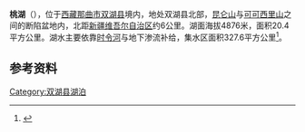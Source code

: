 {{ViewTibetanScript}}
{{Infobox_lake
 |湖泊名稱 =桃湖
 |湖泊照片 = 
 |湖泊照片標題 = 
 |測深圖 =
 |測深圖標題 =
 |湖泊所在地 = [[中国|中国]][[西藏|西藏]]
 |座標 = {{coord |36|10|N|89|20|E|display=inline,title|scale:500000_type:waterbody_region:CN}}
 |湖泊類別 = [[咸水湖|咸水湖]]
 |流入 =
 |流出 =
 |集水區面積 =327.6平方公里
 |集水區國家 =
 |湖泊長度 =6.4公里
 |湖泊闊度 =最大4.8公里<br />平均3.19公里
 |湖泊面積 =20.4平方公里
 |平均深度 = 
 |最深深度 = 
 |水體體積 =
 |湖水停留時間 =
 |湖岸線長度 =
 |海拔高度 = 4876米
 |湖中島嶼 =
 |湖邊城鎮 =
}}
{{Location map
 |China Tibet
 |mark=<!--dot-->Blue pog.svg
 |lat_deg=36|lat_min=10|lat_sec =
 |lon_deg=89|lon_min=20|lon_sec =
 |caption=桃湖在[[西藏|西藏]]的位置。
 |position=right
 |width=350
 |float=right
}}
'''桃湖'''（{{bo|z=ཐའོ་མཚོ|w=tha'o mtsho|t=Tao Tso}}），位于[[西藏|西藏]][[那曲市|那曲市]][[双湖县|双湖县]]境内，地处双湖县北部，[[昆仑山|昆仑山]]与[[可可西里山|可可西里山]]之间的断陷盆地内，北距[[新疆维吾尔自治区|新疆维吾尔自治区]]约6公里。湖面海拔4876米，面积20.4平方公里。湖水主要依靠[[时令河|时令河]]与地下渗流补给，集水区面积327.6平方公里<ref>{{cite book zh |author=王苏民 窦鸿身 |title=中国湖泊志 |format=M |edition=1 |location=北京 |publisher=科学出版社 |date=1998|pages=455|id= ISBN 7-03-006706-1}}</ref>。
==参考资料==
{{reflist}}

[[Category:双湖县湖泊|Category:双湖县湖泊]]